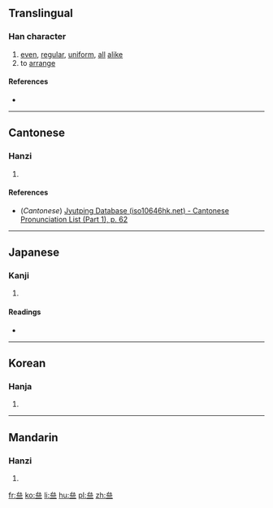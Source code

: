 {{also|齊}}<!-- may be replaced by zh-forms -->
==Translingual==

===Han character===
{{Han char|rn=7|rad=二|as=06|sn=8|four=23101|canj=IIIM,XIIIM|ids=⿱厽二}}

# [[even]], [[regular]], [[uniform]], [[all]] [[alike]]
# to [[arrange]]

====References====
* {{Han ref|kx=0087.120|dkj=00273|dj=0374.010|hdz=10386.190|uh=4E9D|ud=20125}}

----

==Cantonese==

===Hanzi===
{{yue-hanzi|jyut=[[cai4]], [[zaai1]]|y=chai4, jaai1}}

# {{defn|lang=yue|sort=二06}}

====References====
*(''Cantonese'') [http://www.iso10646hk.net/jp/document/download.jsp Jyutping Database (iso10646hk.net) - Cantonese Pronunciation List (Part 1), p. 62]

----

==Japanese==

===Kanji===
{{ja-kanji|grade=|rs=二06}}

# {{defn|lang=ja|sort=二06}}

====Readings====
* {{ja-readings|on=[[せい]] (sei)|kun=[[そろう]] (sorou), [[ひとしい]] (hitoshii), [[ひとしく]] (hitoshiku)}}

----

==Korean==

===Hanja===
{{ko-hanja|hangeul=제|rv=je|mr=che}}

# {{defn|lang=ko|sort=二06}}

----

==Mandarin==

===Hanzi===
{{cmn-hanzi|pin=[[qí]] ([[qi2]])|wg=ch'i<sup>2</sup>}}

# {{defn|lang=cmn|sort=二06}}

[[fr:亝]]
[[ko:亝]]
[[li:亝]]
[[hu:亝]]
[[pl:亝]]
[[zh:亝]]